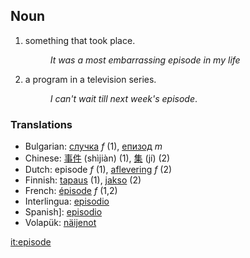 == Noun ==
# something that took place.
#:''It was a most embarrassing episode in my life''
# a program in a television series.
#:''I can't wait till next week's episode''.

=== Translations ===
*Bulgarian: [[случка]] ''f'' (1), [[епизод]] ''m''
*Chinese: [[事件]] (shìjiàn) (1), [[集]] (jí) (2)
*Dutch: episode ''f'' (1), [[aflevering]] ''f'' (2)
*Finnish: [[tapaus]] (1), [[jakso]] (2)
*French: [[épisode]] ''f'' (1,2)
*Interlingua: [[episodio]]
*Spanish]: [[episodio]]
*Volapük: [[näijenot]]

[[it:episode]]